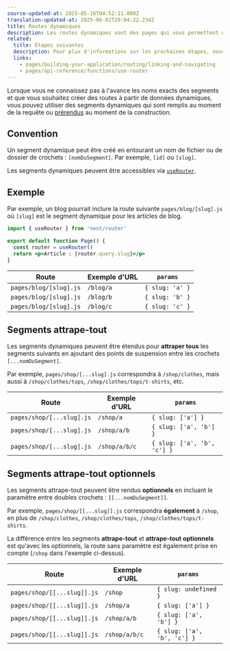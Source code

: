 ```yaml
---
source-updated-at: 2025-05-16T04:52:11.000Z
translation-updated-at: 2025-06-02T20:04:22.234Z
title: Routes dynamiques
description: Les routes dynamiques sont des pages qui vous permettent d'ajouter des paramètres personnalisés à vos URL. Commencez à créer des routes dynamiques et apprenez-en plus ici.
related:
  title: Étapes suivantes
  description: Pour plus d'informations sur les prochaines étapes, nous recommandons les sections suivantes
  links:
    - pages/building-your-application/routing/linking-and-navigating
    - pages/api-reference/functions/use-router
---
```


Lorsque vous ne connaissez pas à l'avance les noms exacts des segments et que vous souhaitez créer des routes à partir de données dynamiques, vous pouvez utiliser des segments dynamiques qui sont remplis au moment de la requête ou [prérendus](/docs/pages/building-your-application/data-fetching/get-static-paths) au moment de la construction.

## Convention

Un segment dynamique peut être créé en entourant un nom de fichier ou de dossier de crochets : `[nomDuSegment]`. Par exemple, `[id]` ou `[slug]`.

Les segments dynamiques peuvent être accessibles via [`useRouter`](/docs/pages/api-reference/functions/use-router).

## Exemple

Par exemple, un blog pourrait inclure la route suivante `pages/blog/[slug].js` où `[slug]` est le segment dynamique pour les articles de blog.

```jsx
import { useRouter } from 'next/router'

export default function Page() {
  const router = useRouter()
  return <p>Article : {router.query.slug}</p>
}
```

| Route                  | Exemple d'URL | `params`        |
| ---------------------- | ----------- | --------------- |
| `pages/blog/[slug].js` | `/blog/a`   | `{ slug: 'a' }` |
| `pages/blog/[slug].js` | `/blog/b`   | `{ slug: 'b' }` |
| `pages/blog/[slug].js` | `/blog/c`   | `{ slug: 'c' }` |

## Segments attrape-tout

Les segments dynamiques peuvent être étendus pour **attraper tous** les segments suivants en ajoutant des points de suspension entre les crochets `[...nomDuSegment]`.

Par exemple, `pages/shop/[...slug].js` correspondra à `/shop/clothes`, mais aussi à `/shop/clothes/tops`, `/shop/clothes/tops/t-shirts`, etc.

| Route                     | Exemple d'URL   | `params`                    |
| ------------------------- | ------------- | --------------------------- |
| `pages/shop/[...slug].js` | `/shop/a`     | `{ slug: ['a'] }`           |
| `pages/shop/[...slug].js` | `/shop/a/b`   | `{ slug: ['a', 'b'] }`      |
| `pages/shop/[...slug].js` | `/shop/a/b/c` | `{ slug: ['a', 'b', 'c'] }` |

## Segments attrape-tout optionnels

Les segments attrape-tout peuvent être rendus **optionnels** en incluant le paramètre entre doubles crochets : `[[...nomDuSegment]]`.

Par exemple, `pages/shop/[[...slug]].js` correspondra **également** à `/shop`, en plus de `/shop/clothes`, `/shop/clothes/tops`, `/shop/clothes/tops/t-shirts`.

La différence entre les segments **attrape-tout** et **attrape-tout optionnels** est qu'avec les optionnels, la route sans paramètre est également prise en compte (`/shop` dans l'exemple ci-dessus).

| Route                       | Exemple d'URL   | `params`                    |
| --------------------------- | ------------- | --------------------------- |
| `pages/shop/[[...slug]].js` | `/shop`       | `{ slug: undefined }`       |
| `pages/shop/[[...slug]].js` | `/shop/a`     | `{ slug: ['a'] }`           |
| `pages/shop/[[...slug]].js` | `/shop/a/b`   | `{ slug: ['a', 'b'] }`      |
| `pages/shop/[[...slug]].js` | `/shop/a/b/c` | `{ slug: ['a', 'b', 'c'] }` |